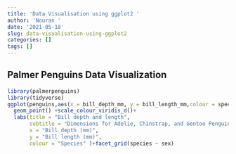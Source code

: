 ```yaml
---
title: 'Data Visualisation using ggplot2 '
author: 'Nouran '
date: '2021-05-18'
slug: data-visualisation-using-ggplot2
categories: []
tags: []
---
```

## Palmer Penguins Data Visualization
```r
library(palmerpenguins)
library(tidyverse)
ggplot(penguins,aes(x = bill_depth_mm, y = bill_length_mm,colour = species, shape  = island)) +
  geom_point() +scale_colour_viridis_d()+
  labs(title = "Bill depth and length",
       subtitle = "Dimensions for Adelie, Chinstrap, and Gentoo Penguins",
       x = "Bill depth (mm)",
       y = "Bill length (mm)",
       colour = "Species" )+facet_grid(species ~ sex)
```

